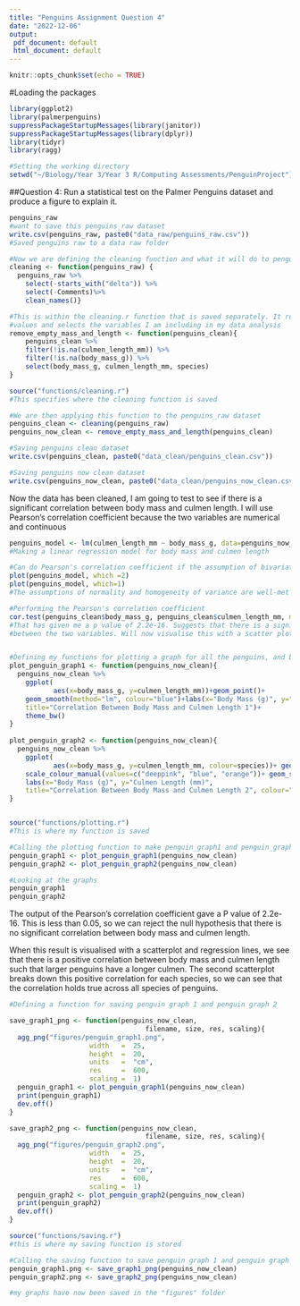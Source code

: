 ---
title: "Penguins Assignment Question 4"
date: "2022-12-06"
output: 
 pdf_document: default
 html_document: default
---

```{r setup, include=FALSE}
knitr::opts_chunk$set(echo = TRUE)
```


#Loading the packages
```{r}
library(ggplot2)
library(palmerpenguins)
suppressPackageStartupMessages(library(janitor))
suppressPackageStartupMessages(library(dplyr))
library(tidyr)
library(ragg)

```

```{r}
#Setting the working directory 
setwd("~/Biology/Year 3/Year 3 R/Computing Assessments/PenguinProject") 
```


##Question 4: Run a statistical test on the Palmer Penguins dataset and produce a figure to explain it.

```{r}
penguins_raw
#want to save this penguins_raw dataset
write.csv(penguins_raw, paste0("data_raw/penguins_raw.csv"))
#Saved penguins raw to a data raw folder

#Now we are defining the cleaning function and what it will do to penguins_raw 
cleaning <- function(penguins_raw) {
  penguins_raw %>% 
    select(-starts_with("delta")) %>%
    select(-Comments)%>%
    clean_names()}

#This is within the cleaning.r function that is saved separately. It removes NA
#values and selects the variables I am including in my data analysis
remove_empty_mass_and_length <- function(penguins_clean){
    penguins_clean %>%
    filter(!is.na(culmen_length_mm)) %>%
    filter(!is.na(body_mass_g)) %>%
    select(body_mass_g, culmen_length_mm, species)
}

source("functions/cleaning.r")
#This specifies where the cleaning function is saved

#We are then applying this function to the penguins_raw dataset
penguins_clean <- cleaning(penguins_raw)
penguins_now_clean <- remove_empty_mass_and_length(penguins_clean)

#Saving penguins clean dataset 
write.csv(penguins_clean, paste0("data_clean/penguins_clean.csv"))

#Saving penguins now clean dataset
write.csv(penguins_now_clean, paste0("data_clean/penguins_now_clean.csv"))

```

Now the data has been cleaned, I am going to test to see if there is a significant correlation between body mass and culmen length. I will use Pearson's correlation coefficient because the two variables are numerical and continuous 

```{r}
penguins_model <- lm(culmen_length_mm ~ body_mass_g, data=penguins_now_clean) 
#Making a linear regression model for body mass and culmen length 

#Can do Pearson's correlation coefficient if the assumption of bivariate normality is not breached. 
plot(penguins_model, which =2)
plot(penguins_model, which=1)
#The assumptions of normality and homogeneity of variance are well-met for this model

#Performing the Pearson's correlation coefficient
cor.test(penguins_clean$body_mass_g, penguins_clean$culmen_length_mm, method=c("pearson"))
#That has given me a p value of 2.2e-16. Suggests that there is a significant correlation 
#between the two variables. Will now visualise this with a scatter plot


#Defining my functions for plotting a graph for all the penguins, and broken down by penguin species
plot_penguin_graph1 <- function(penguins_now_clean){
  penguins_now_clean %>%
    ggplot(
           aes(x=body_mass_g, y=culmen_length_mm))+geom_point()+
    geom_smooth(method="lm", colour="blue")+labs(x="Body Mass (g)", y="Culmen Length (mm)", 
    title="Correlation Between Body Mass and Culmen Length 1")+
    theme_bw()
}   
    
plot_penguin_graph2 <- function(penguins_now_clean){ 
  penguins_now_clean %>%
    ggplot(
           aes(x=body_mass_g, y=culmen_length_mm, colour=species))+ geom_point()+
    scale_colour_manual(values=c("deeppink", "blue", "orange"))+ geom_smooth(method="lm")+
    labs(x="Body Mass (g)", y="Culmen Length (mm)", 
    title="Correlation Between Body Mass and Culmen Length 2", colour="Penguin Species") 
}


source("functions/plotting.r")
#This is where my function is saved

#Calling the plotting function to make penguin_graph1 and penguin_graph2
penguin_graph1 <- plot_penguin_graph1(penguins_now_clean) 
penguin_graph2 <- plot_penguin_graph2(penguins_now_clean)

#Looking at the graphs
penguin_graph1 
penguin_graph2

```

The output of the Pearson's correlation coefficient gave a P value of 2.2e-16. This is less than 0.05, so we can reject the null hypothesis that there is no significant correlation between body mass and culmen length.

When this result is visualised with a scatterplot and regression lines, we see that there is a positive correlation between body mass and culmen length such that larger penguins have a longer culmen. The second scatterplot breaks down this positive correlation for each species, so we can see that the correlation holds true across all species of penguins.

```{r}
#Defining a function for saving penguin graph 1 and penguin graph 2

save_graph1_png <- function(penguins_now_clean,
                                  filename, size, res, scaling){
  agg_png("figures/penguin_graph1.png", 
                    width   =  25, 
                    height  =  20, 
                    units   =  "cm", 
                    res     =  600, 
                    scaling =  1)
  penguin_graph1 <- plot_penguin_graph1(penguins_now_clean)
  print(penguin_graph1)
  dev.off()
}

save_graph2_png <- function(penguins_now_clean,
                                  filename, size, res, scaling){
  agg_png("figures/penguin_graph2.png", 
                    width   =  25, 
                    height  =  20, 
                    units   =  "cm", 
                    res     =  600, 
                    scaling =  1)
  penguin_graph2 <- plot_penguin_graph2(penguins_now_clean)
  print(penguin_graph2)
  dev.off()
}

source("functions/saving.r") 
#this is where my saving function is stored

#Calling the saving function to save penguin graph 1 and penguin graph 2 as png files
penguin_graph1.png <- save_graph1_png(penguins_now_clean)
penguin_graph2.png <- save_graph2_png(penguins_now_clean)

#my graphs have now been saved in the "figures" folder 

```



